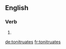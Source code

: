 
==English==

===Verb===
{{head|en|verb form}}

# {{en-third-person singular of|tonitruate}}

[[de:tonitruates]]
[[fr:tonitruates]]
